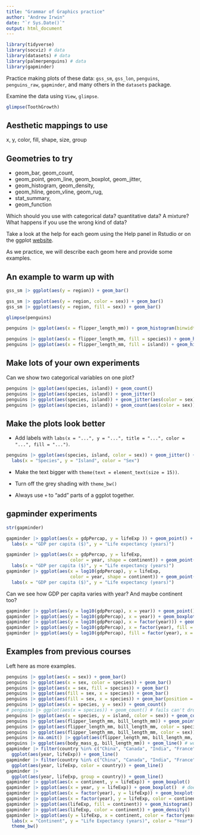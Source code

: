 ```yaml
---
title: "Grammar of Graphics practice"
author: "Andrew Irwin"
date: "`r Sys.Date()`"
output: html_document
---
```


```r
library(tidyverse)
library(socviz) # data
library(datasets) # data
library(palmerpenguins) # data
library(gapminder)
```

Practice making plots of these data: `gss_sm`, `gss_lon`, `penguins`, 
`penguins_raw`, `gapminder`, and many others in the `datasets` package.

Examine the data using `View`, `glimpse`.

```r
glimpse(ToothGrowth)
```

## Aesthetic mappings to use

x, y, color, fill, shape, size, group

## Geometries to try

* geom_bar, geom_count,
* geom_point, geom_line, geom_boxplot, geom_jitter, 
* geom_histogram, geom_density,
* geom_hline, geom_vline,  geom_rug,
* stat_summary,
* geom_function

Which should you use with categorical data? quantitative data? A mixture?
What happens if you use the wrong kind of data?

Take a look at the help for each geom using the Help panel in Rstudio or on the ggplot
[website](https://ggplot2.tidyverse.org/index.html).

As we practice, we will describe each geom here and provide some examples.

## An example to warm up with

```r
gss_sm |> ggplot(aes(y = region)) + geom_bar()
```

```r
gss_sm |> ggplot(aes(y = region, color = sex)) + geom_bar()
gss_sm |> ggplot(aes(y = region, fill = sex)) + geom_bar()
```


```r
glimpse(penguins)
```

```r
penguins |> ggplot(aes(x = flipper_length_mm)) + geom_histogram(binwidth = 5)
```

```r
penguins |> ggplot(aes(x = flipper_length_mm, fill = species)) + geom_histogram(binwidth = 5)
penguins |> ggplot(aes(x = flipper_length_mm, fill = island)) + geom_histogram(binwidth = 5)
```


## Make lots of your own experiments

Can we show two categorical variables on one plot?

```r
penguins |> ggplot(aes(species, island)) + geom_count()
penguins |> ggplot(aes(species, island)) + geom_jitter()
penguins |> ggplot(aes(species, island)) + geom_jitter(aes(color = sex)) # a bit random for my taste
penguins |> ggplot(aes(species, island)) + geom_count(aes(color = sex)) # not sure I understand this one

```

## Make the plots look better

* Add labels with `labs(x = "...", y = "...", title = "...", color = "...", fill = "...")`.

```r
penguins |> ggplot(aes(species, island, color = sex)) + geom_jitter() +
  labs(x = "Species", y = "Island", color = "Sex")

```

* Make the text bigger with `theme(text = element_text(size = 15))`.

* Turn off the grey shading with `theme_bw()`

* Always use `+` to "add" parts of a ggplot together.

## gapminder experiments

```r
str(gapminder)
```

```r
gapminder |> ggplot(aes(x = gdpPercap, y = lifeExp )) + geom_point() +
  labs(x = "GDP per capita ($)", y = "Life expectancy (years)")
```

```r
gapminder |> ggplot(aes(x = gdpPercap, y = lifeExp,
                        color = year, shape = continent)) + geom_point() +
  labs(x = "GDP per capita ($)", y = "Life expectancy (years)")
gapminder |> ggplot(aes(x = log10(gdpPercap), y = lifeExp,
                        color = year, shape = continent)) + geom_point() +
  labs(x = "GDP per capita ($)", y = "Life expectancy (years)")
```

Can we see how GDP per capita varies with year? And maybe continent too?

```r
gapminder |> ggplot(aes(y = log10(gdpPercap), x = year)) + geom_point()
gapminder |> ggplot(aes(y = log10(gdpPercap), x = year)) + geom_boxplot() # ugh!!
gapminder |> ggplot(aes(y = log10(gdpPercap), x = factor(year))) + geom_boxplot()
gapminder |> ggplot(aes(y = log10(gdpPercap), x = factor(year), fill = continent)) + geom_boxplot()
gapminder |> ggplot(aes(y = log10(gdpPercap), fill = factor(year), x = continent)) + geom_boxplot()
```


## Examples from previous courses

Left here as more examples.

```r
penguins |> ggplot(aes(x = sex)) + geom_bar()
penguins |> ggplot(aes(x = sex, color = species)) + geom_bar()
penguins |> ggplot(aes(x = sex, fill = species)) + geom_bar()
penguins |> ggplot(aes(fill = sex, x = species)) + geom_bar()
penguins |> ggplot(aes(fill = sex, x = species)) + geom_bar(position = "dodge") 
penguins |> ggplot(aes(x = species, y = sex)) + geom_count()
# penguins |> ggplot(aes(x = species)) + geom_count() # fails can't drqw with only one of x or y
penguins |> ggplot(aes(x = species, y = island, color = sex)) + geom_count(position = "jitter") # terrible, but fun!
penguins |> ggplot(aes(flipper_length_mm, bill_length_mm)) + geom_point()
penguins |> ggplot(aes(flipper_length_mm, bill_length_mm, color = species)) + geom_point()
penguins |> ggplot(aes(flipper_length_mm, bill_length_mm, color = sex)) + geom_point()
penguins |> na.omit() |> ggplot(aes(flipper_length_mm, bill_length_mm, color = species, size = sex)) + geom_point()
penguins |> ggplot(aes(body_mass_g, bill_length_mm)) + geom_line() # works, but silly
gapminder |> filter(country %in% c("China", "Canada", "India", "France", "Argentina", "Lybia")) |>
  ggplot(aes(year, lifeExp)) + geom_line()
gapminder |> filter(country %in% c("China", "Canada", "India", "France", "Argentina", "Lybia")) |>
  ggplot(aes(year, lifeExp, color = country)) + geom_line()
gapminder |> 
  ggplot(aes(year, lifeExp, group = country)) + geom_line()
gapminder |> ggplot(aes(x = continent, y = lifeExp)) + geom_boxplot()
gapminder |> ggplot(aes(x = year, y = lifeExp)) + geom_boxplot()  # doesn't work the way I hoped!
gapminder |> ggplot(aes(x = factor(year), y = lifeExp)) + geom_boxplot()
gapminder |> ggplot(aes(x = factor(year), y = lifeExp, color = continent)) + geom_boxplot()
gapminder |> ggplot(aes(lifeExp, fill = continent)) + geom_histogram()
gapminder |> ggplot(aes(lifeExp, color = continent)) + geom_density()
gapminder |> ggplot(aes(y = lifeExp, x = continent, color = factor(year))) + stat_summary() +
  labs(x = "Continent", y = "Life Expectancy (years)", color = "Year") +
  theme_bw()
```
